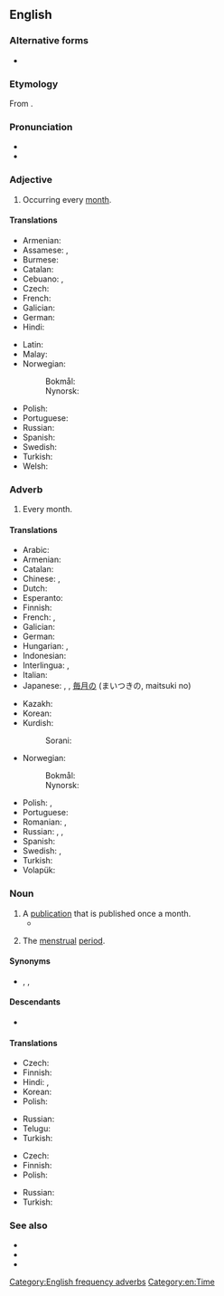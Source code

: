 ==English==

===Alternative forms===
* {{alter|en|mon.||abbreviation}}

===Etymology===
From {{suffix|en|month|ly}}.

===Pronunciation===
* {{IPA|en|/ˈmʌnθli/}}
* {{audio|en|en-us-monthly.ogg|Audio (US)}}

===Adjective===
{{en-adj}}

# Occurring every [[month]].

====Translations====
{{trans-top|Occurring every month}}
* Armenian: {{t+|hy|ամսական|sc=Armn}}
* Assamese: {{t|as|মাহিলি}}, {{t|as|মাহেকীয়া}}
* Burmese: {{t|my|လစဉ်}}
* Catalan: {{t|ca|mensual}}
* Cebuano: {{t|ceb|binulan}}, {{t|ceb|binuwan}}
* Czech: {{t+|cs|měsíční}}
* French: {{t+|fr|mensuel}}
* Galician: {{t|gl|mensual}}
* German: {{t+|de|monatlich}}
* Hindi: {{t+|hi|मासिक}}
{{trans-mid}}
* Latin: {{t|la|menstruus}}
* Malay: {{t|ms|bulanan}}
* Norwegian:
*: Bokmål: {{t|nb|månedlig}}
*: Nynorsk: {{t|nn|månadleg}}
* Polish: {{t+|pl|miesięczny}}
* Portuguese: {{t+|pt|mensal}}
* Russian: {{t+|ru|ежеме́сячный}}
* Spanish: {{t+|es|mensual}}
* Swedish: {{t+|sv|månatlig}}
* Turkish: {{t+|tr|aylık}}
* Welsh: {{t+|cy|misol}}
{{trans-bottom}}

===Adverb===
{{en-adv|-}}

# Every month.

====Translations====
{{trans-top|Occurring every month}}
* Arabic: {{t|ar|شَهْرِيًّا}}
* Armenian: {{t+|hy|ամսական|sc=Armn}}
* Catalan: {{t+|ca|mensualment}}
* Chinese: {{t|zh|按月|tr=ànyuè}}, {{t|zh|每月|alt=每月的|tr=měiyuè de}}
* Dutch: {{t+|nl|maandelijks}}
* Esperanto: {{t|eo|ĉiumonate}}
* Finnish: {{t|fi|kuukausittain}}
* French: {{t+|fr|mensuel}}, {{t+|fr|mensuellement}}
* Galician: {{t|gl|mensualmente}}
* German: {{t+|de|monatlich}}
* Hungarian: {{t+|hu|havi}}, {{t|hu|havonkénti}}
* Indonesian: {{t+|id|bulan|alt=bulanan}}
* Interlingua: {{t|ia|mensual}}, {{t|ia|mensualmente}}
* Italian: {{t+|it|mensilmente}}
* Japanese: {{t+|ja|毎月|tr=[[まいげつ]], maigetsu}}, {{t|ja|月次|tr=[[げつじ]], getsuji}}, [[毎月]]の (まいつきの, maitsuki no)
{{trans-mid}}
* Kazakh: {{t|kk|ай сайын}}
* Korean: {{t|ko|매달의}}
* Kurdish:
*: Sorani: {{t+|ku|مانگانە}}
* Norwegian:
*: Bokmål: {{t|nb|månedlig}}
*: Nynorsk: {{t|nn|månadleg}}
* Polish: {{t+|pl|miesięcznie}}, {{t|pl|co miesiąc}}
* Portuguese: {{t|pt|mensalmente}}
* Romanian: {{t+|ro|lunar}}, {{t+|ro|mensual}}
* Russian: {{t+|ru|ме́сячно}}, {{t+|ru|ежеме́сячно}}, {{t+|ru|ежеме́сячный}}
* Spanish: {{t|es|mensualmente}}
* Swedish: {{t+|sv|månadsvis}}, {{t+|sv|månatlig}}
* Turkish: {{t+|tr|aylık}}
* Volapük: {{t|vo|muliko}}
{{trans-bottom}}

===Noun===
{{en-noun|monthlies}}

# A [[publication]] that is published once a month.
#* {{quote-journal|en|2009|January 5|Stephanie Clifford|Prominent Magazines Lose Weight, Shedding Nearly Half Their Ads|New York Times|url=http://www.nytimes.com/2009/01/05/business/media/05adco.html
|passage=Of the 10 '''monthlies''' with the worst declines in January, four were Condé Nast magazines: Wired, Architectural Digest, Vogue and Lucky.}}
# {{lb|en|euphemistic}} The [[menstrual]] [[period]].

====Synonyms====
* {{l|en|every month}}, {{l|en|each month}}, {{l|en|mensually}}

====Descendants====
* {{desc|ja|マンスリー}}

====Translations====
{{trans-top|a publication that is published once a month}}
* Czech: {{t+|cs|měsíčník|m}}
* Finnish: {{t|fi|kuukausijulkaisu}}
* Hindi: {{t|hi|मासपत्रिका|f}}, {{t+|hi|मासिक|m}}
* Korean: {{t|ko|월간지}}
* Polish: {{t+|pl|miesięcznik|m-in}}
{{trans-mid}}
* Russian: {{t+|ru|ежеме́сячник|m}}
* Telugu: {{t+|te|మాసపత్రిక}}
* Turkish: {{t+|tr|aylık}}
{{trans-bottom}}

{{trans-top|(euphemism) the menstrual period}}
* Czech: {{t+|cs|měsíčky|f-p}}
* Finnish: {{t+|fi|kuukautiset|p}}
* Polish: {{t+|pl|miesiączka|f}}
{{trans-mid}}
* Russian: {{t+|ru|ме́сячные|p}}
* Turkish: {{t+|tr|aylık}}
{{trans-bottom}}

===See also===
* {{l|en|weekly}}
* {{l|en|daily}}
* {{l|en|yearly}}

[[Category:English frequency adverbs]]
[[Category:en:Time]]